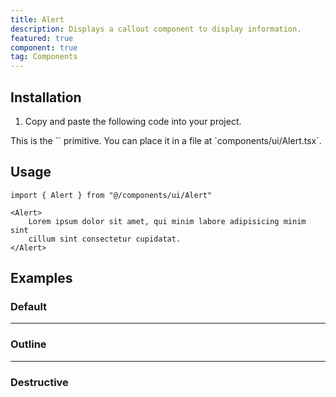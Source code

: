 ```yaml
---
title: Alert
description: Displays a callout component to display information.
featured: true
component: true
tag: Components
---
```


<ComponentExample src="src/components/examples/AlertDemo.tsx">
  <AlertDemo />
</ComponentExample>

## Installation

1. Copy and paste the following code into your project.

<ComponentSource src="src/components/ui/Alert.tsx" />

<Alert variant="outline">
  This is the `<Alert />` primitive. You can place it in a file at
  `components/ui/Alert.tsx`.
</Alert>

## Usage

```tsx
import { Alert } from "@/components/ui/Alert"
```

```tsx
<Alert>
    Lorem ipsum dolor sit amet, qui minim labore adipisicing minim sint
    cillum sint consectetur cupidatat.
</Alert>
```

## Examples

### Default

<ComponentExample src="src/components/examples/AlertDemo.tsx">
  <AlertDemo />
</ComponentExample>

---

### Outline

<ComponentExample src="src/components/examples/AlertOutlineDemo.tsx">
  <AlertOutlineDemo />
</ComponentExample>

---

### Destructive

<ComponentExample src="src/components/examples/AlertDestructiveDemo.tsx">
  <AlertDestructiveDemo />
</ComponentExample>
